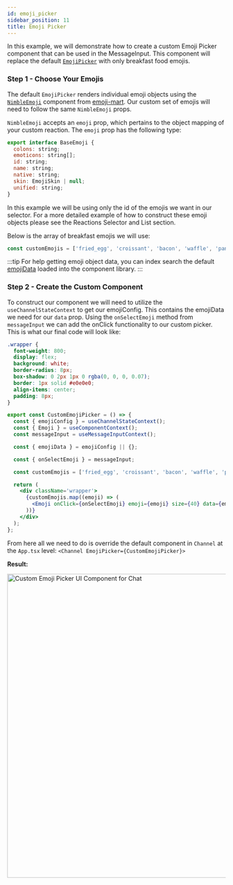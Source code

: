 ```yaml
---
id: emoji_picker
sidebar_position: 11
title: Emoji Picker
---
```



In this example, we will demonstrate how to create a custom Emoji Picker component that can be used in the MessageInput. This component will replace the default [`EmojiPicker`](https://github.com/GetStream/stream-chat-react/blob/master/src/components/MessageInput/EmojiPicker.tsx) with only breakfast food emojis.

### Step 1 - Choose Your Emojis

The default `EmojiPicker` renders individual emoji objects using the [`NimbleEmoji`](https://github.com/missive/emoji-mart/blob/master/src/components/emoji/nimble-emoji.js) component from [emoji-mart](https://www.npmjs.com/package/emoji-mart). Our custom set of emojis will need to follow the same `NimbleEmoji` props.

`NimbleEmoji` accepts an `emoji` prop, which pertains to the object mapping of your custom reaction. The `emoji` prop has
the following type:

```jsx
export interface BaseEmoji {
  colons: string;
  emoticons: string[];
  id: string;
  name: string;
  native: string;
  skin: EmojiSkin | null;
  unified: string;
}
```

In this example we will be using only the id of the emojis we want in our selector. For a more detailed example of how to construct these emoji objects please see the Reactions Selector and List section.

Below is the array of breakfast emojis we will use:

```jsx
const customEmojis = ['fried_egg', 'croissant', 'bacon', 'waffle', 'pancakes', 'doughnut'];
```

:::tip
For help getting emoji object data, you can index search the default [emojiData](https://github.com/GetStream/stream-chat-react/blob/master/src/stream-emoji.json)
loaded into the component library.
:::

### Step 2 - Create the Custom Component

To construct our component we will need to utilize the `useChannelStateContext` to get our emojiConfig. This contains the emojiData we need for our `data` prop. Using the `onSelectEmoji` method from `messageInput` we can add the onClick functionality to our custom picker. This is what our final code will look like:

```css
.wrapper {
  font-weight: 800;
  display: flex;
  background: white;
  border-radius: 8px;
  box-shadow: 0 2px 1px 0 rgba(0, 0, 0, 0.07);
  border: 1px solid #e0e0e0;
  align-items: center;
  padding: 8px;
}
```

```jsx
export const CustomEmojiPicker = () => {
  const { emojiConfig } = useChannelStateContext();
  const { Emoji } = useComponentContext();
  const messageInput = useMessageInputContext();

  const { emojiData } = emojiConfig || {};

  const { onSelectEmoji } = messageInput;

  const customEmojis = ['fried_egg', 'croissant', 'bacon', 'waffle', 'pancakes', 'doughnut'];

  return (
    <div className='wrapper'>
      {customEmojis.map((emoji) => (
        <Emoji onClick={onSelectEmoji} emoji={emoji} size={40} data={emojiData} />
      ))}
    </div>
  );
};
```

From here all we need to do is override the default component in `Channel` at the `App.tsx` level:
`<Channel EmojiPicker={CustomEmojiPicker}>`

**Result:**

<img src={CustomEmojiPicker} alt='Custom Emoji Picker UI Component for Chat' width='700' />

